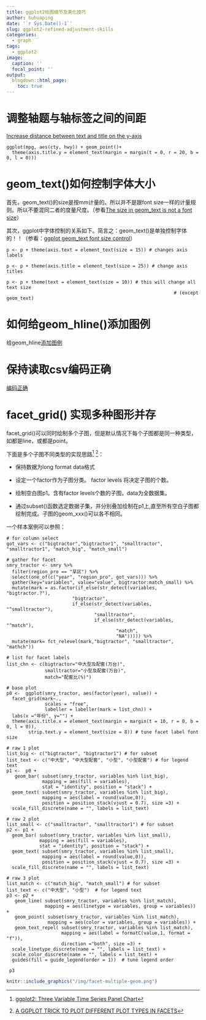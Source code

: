 ```yaml
---
title: ggplot2绘图细节及美化技巧
author: huhuaping
date: '`r Sys.Date()-1`'
slug: ggplot2-refined-adjustment-skills
categories:
  - graph
tags:
  - ggplot2
image:
  caption: ''
  focal_point: ''
output:
  blogdown::html_page:
    toc: true
---
```


# 调整轴题与轴标签之间的间距

[Increase distance between text and title on the y-axis
](https://stackoverflow.com/questions/14487188/increase-distance-between-text-and-title-on-the-y-axis)

```
ggplot(mpg, aes(cty, hwy)) + geom_point()+
  theme(axis.title.y = element_text(margin = margin(t = 0, r = 20, b = 0, l = 0)))
```

# geom_text()如何控制字体大小

首先，geom_text()的size是按mm计量的。所以并不是跟font size一样的计量规则。所以不要混同二者的度量尺度。（参看[The size in geom_text is not a font size](https://github.com/tidyverse/ggplot2/issues/1828)）

其次，ggplot中字体控制的关系如下。简言之：geom_text()是单独控制字体的！！（参看：[ggplot geom_text font size control](https://stackoverflow.com/questions/25061822/ggplot-geom-text-font-size-control)）

```
p <- p + theme(axis.text = element_text(size = 15)) # changes axis labels

p <- p + theme(axis.title = element_text(size = 25)) # change axis titles

p <- p + theme(text = element_text(size = 10)) # this will change all text size 
                                                             # (except geom_text)
```

# 如何给geom_hline()添加图例

给geom_hline[添加图例](https://stackoverflow.com/questions/39119917/how-to-add-a-legend-to-hline)

# 保持读取csv编码正确

[编码正确](https://stackoverflow.com/questions/46996501/readrread-csv-issue-chinese-character-becomes-messy-codes)

# facet_grid() 实现多种图形并存

facet_grid()可以同时绘制多个子图，但是默认情况下每个子图都是同一种类型，如都是line，或都是point。

下面是多个子图不同类型的实现思路[^1] [^2]：

- 保持数据为long format data格式

- 设定一个factor作为子图分类。 factor levels 将决定子图的个数。

- 绘制空白图p1。含有factor levels个数的子图，data为全数据集。

- 通过subset()函数选定数据子集，并分别叠加绘制在p1上,直至所有空白子图都绘制完成。子图的geom_xxx()可以各不相同。

一个样本案例可以参照：


```
# for column select
got_vars <- c("bigtractor","bigtractor1", "smalltractor", "smalltractor1", "match_big", "match_small")

# gather for facet
smry_tractor <- smry %>%
  filter(region_pro == "旱区") %>%
  select(one_of(c("year", "region_pro", got_vars))) %>%
  gather(key="variables", value="value", bigtractor:match_small) %>%
  mutate(mark = as.factor(if_else(str_detect(variables, "bigtractor.?"), 
                        "bigtractor",
                        if_else(str_detect(variables, "^smalltractor"),
                                "smalltractor",
                                if_else(str_detect(variables, "^match"),
                                        "match",
                                        "NA"))))) %>%
  mutate(mark= fct_relevel(mark,"bigtractor", "smalltractor", "mathch"))

# list for facet labels                       
list_chn <- c(bigtractor="中大型及配套(万台)",
              smalltractor="小型及配套(万台)", 
              match="配套比(%)")

# base plot
p0 <-  ggplot(smry_tractor, aes(factor(year), value)) +
  facet_grid(mark~., 
              scales = "free",
              labeller = labeller(mark = list_chn)) +
  labs(x ="年份", y="") +
  theme(axis.title.x = element_text(margin = margin(t = 10, r = 0, b = 0, l = 0)),
        strip.text.y = element_text(size = 8)) # tune facet label font size

# raw 1 plot 
list_big <- c("bigtractor", "bigtractor1") # for subset
list_text <- c("中大型", "中大型配套", "小型", "小型配套") # for legend text
p1 <-  p0 +
   geom_bar( subset(smry_tractor, variables %in% list_big),
             mapping = aes(fill = variables),
             stat = "identity", position = "stack") +
  geom_text( subset(smry_tractor, variables %in% list_big),
             mapping = aes(label = round(value,0)),
             position = position_stack(vjust = 0.7), size =3) +
  scale_fill_discrete(name = "", labels = list_text)

# raw 2 plot 
list_small <- c("smalltractor", "smalltractor1") # for subset
p2 <- p1 +
  geom_bar( subset(smry_tractor, variables %in% list_small),
            mapping = aes(fill = variables),
            stat = "identity", position = "stack") +
  geom_text( subset(smry_tractor, variables %in% list_small),
             mapping = aes(label = round(value,0)),
             position = position_stack(vjust = 0.7), size =3) +
  scale_fill_discrete(name = "", labels = list_text)

# raw 3 plot  
list_match <- c("match_big", "match_small") # for subset
list_text <- c("中大型", "小型")  # for legend text
p3 <- p2 +
   geom_line( subset(smry_tractor, variables %in% list_match),
              mapping = aes(linetype = variables, group = variables)) +
   geom_point( subset(smry_tractor, variables %in% list_match),
               mapping = aes(color = variables, group = variables)) +
   geom_text_repel( subset(smry_tractor, variables %in% list_match),
                    mapping = aes(label = formatC(value,1, format = "f")), 
                    direction ="both", size =3) +
  scale_linetype_discrete(name = "", labels = list_text) +
  scale_color_discrete(name = "", labels = list_text) +
  guides(fill = guide_legend(order = 1))  # tune legend order
 
 p3
```


```r
knitr::include_graphics("/img/facet-multiple-geom.png")
```



[^1]: [ggplot2: Three Variable Time Series Panel Chart](https://learnr.wordpress.com/2009/05/18/ggplot2-three-variable-time-series-panel-chart/)

[^2]: [A GGPLOT TRICK TO PLOT DIFFERENT PLOT TYPES IN FACETS](https://statbandit.wordpress.com/2011/07/29/a-ggplot-trick-to-plot-different-plot-types-in-facets/)
